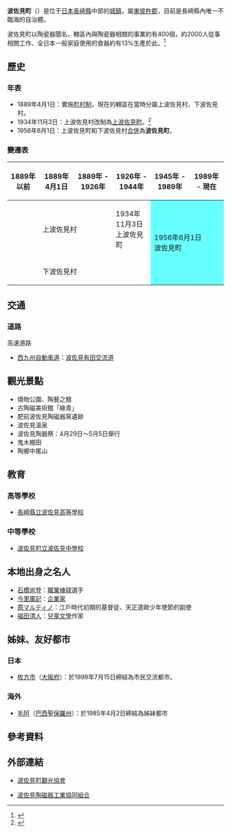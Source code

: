 {{日本町村
| 自治體名=波佐見
| 町村=町
| 圖像=[[File:Ceramics_Park_Hasami_01.jpg|240px]]
| 圖像說明=[[波佐見陶瓷器公園|波佐見陶瓷器公園]]
| 町村章=[[File:Emblem_of_Hasami.gif|100px]]
| 日文原名=波佐見町
| 平假名=はさみちょう
| 羅馬字拼音=Hasami-chō
| 都道府縣=長崎縣
| 支廳=
| 郡=東彼杵郡
| 編號=42323-8
| 面積=55.97
| 邊界未定=
| 人口=15,397
| 統計時間=2009年2月28日
| 自治體=[[佐世保市|佐世保市]]、[[川棚町|川棚町]]<br />'''[[佐賀縣|佐賀縣]]'''：[[嬉野市|嬉野市]]、[[武雄市|武雄市]]、[[有田町|有田町]]
| 樹=[[全緣冬青|全緣冬青]]
| 花=[[杜鵑花|杜鵑花]]
| 鳥=
| 其他象徵物=
| 其他象徵=
| 郵遞區號=859-3791
| 所在地=東彼杵郡波佐見町宿鄉660番地
| 電話號碼=956-85-2111
| 外部連結={{url|https://www.town.hasami.lg.jp/}}
| 地圖=[[File:_Hasami_in_Nagasaki_Prefecture.png|250px]]
| 註記=人口：[http://www.town.hasami.nagasaki.jp/hasami2/ 波佐見町官方網頁]
}}
'''波佐見町'''（{{jpn|j=波佐見町|hg=はさみちょう|rm=Hasami chō|f=y}}）是位于[[日本|日本]][[長崎縣|長崎縣]]中部的[[市町村|城鎮]]，屬[[東彼杵郡|東彼杵郡]]，目前是長崎縣內唯一不臨海的自治體。

波佐見町以陶瓷器聞名，轄區內與陶瓷器相關的事業約有400個，約2000人從事相關工作、全日本一般家庭使用的食器約有13%生產於此。<ref>{{cite web| publisher=波佐見町公所| title=地勢、概要| url=http://www.town.hasami.nagasaki.jp/hasami2/syoukai/gaiyou.htm| accessdate=2009-03-07| language=ja| deadurl=yes| archiveurl=https://web.archive.org/web/20090305103157/http://www.town.hasami.nagasaki.jp/hasami2/syoukai/gaiyou.htm| archivedate=2009-03-05}}</ref>

== 歷史 ==
=== 年表 ===
* 1889年4月1日：實施[[町村制|町村制]]，現在的轄區在當時分屬上波佐見村、下波佐見村。
* 1934年11月3日：上波佐見村改制為[[上波佐見町|上波佐見町]]。<ref>{{cite web| publisher=波佐見町公所| title=簡史| url=http://www.town.hasami.nagasaki.jp/hasami2/rekisi/rekisi04.html| accessdate=2009-03-07| language=ja| deadurl=yes| archiveurl=https://web.archive.org/web/20071016022851/http://www.town.hasami.nagasaki.jp/hasami2/rekisi/rekisi04.html| archivedate=2007-10-16}}</ref>
* 1956年6月1日：上波佐見町和下波佐見村[[市町村合併|合併]]為'''波佐見町'''。

=== 變遷表 ===
{| class="wikitable" style="font-size:x-small"
! 1889年以前
! 1889年4月1日
! 1889年 - 1926年
! colspan="2" | 1926年 - 1944年
! 1945年 - 1989年
! 1989年 - 現在
! 現在
|-
|
| colspan=2 | 上波佐見村
| colspan=2 | 1934年11月3日<br />上波佐見町
| rowspan=2 colspan=3 style="background-color:#6ff;" | 1956年6月1日<br />波佐見町
|-
|
| colspan=4 | 下波佐見村
|}

== 交通 ==
=== 道路 ===
; 高速道路
* [[西九州自動車道|西九州自動車道]]：[[波佐見有田交流道|波佐見有田交流道]]

== 觀光景點 ==
*燒物公園、陶藝之館
*古陶磁美術館「綠青」
*肥前波佐見陶磁器窯遺跡
*波佐見溫泉
*波佐見陶器祭：4月29日～5月5日舉行
*鬼木棚田
*陶鄉中尾山

== 教育 ==
=== 高等學校 ===
* [[長崎縣立波佐見高等學校|長崎縣立波佐見高等學校]]
=== 中等學校 ===
*[[波佐見町立波佐見中學校|波佐見町立波佐見中學校]]

== 本地出身之名人 ==
* [[石橋尚登|石橋尚登]]：[[職業棒球|職業棒球]]選手
* [[今里廣記|今里廣記]]：[[企業家|企業家]]
* [[原マルティノ|原マルティノ]]：江戶時代初期的基督徒、天正遣歐少年使節的副使
* [[福田清人|福田清人]]：[[兒童文學|兒童文學]]作家

== 姊妹、友好都市 ==
=== 日本 ===
* [[枚方市|枚方市]]（[[大阪府|大阪府]]）：於1999年7月15日締結為市民交流都市。

=== 海外 ===
* {{flagicon|Brazil}} [[毛阿|毛阿]]（[[巴西|巴西]][[聖保羅州|聖保羅州]]）：於1985年4月2日締結為姊妹都市

== 參考資料 ==
{{Reflist}}

== 外部連結 ==
* {{Ja}} [http://www.hasami-kankou.jp/ 波佐見町觀光協會] {{Wayback|url=http://www.hasami-kankou.jp/ |date=20210207203350 }}
* {{Ja}} [http://www.hasamiyaki.or.jp/ 波佐見陶磁器工業協同組合] {{Wayback|url=http://www.hasamiyaki.or.jp/ |date=20210115170122 }}

{{長崎縣}}{{Authority control}}
